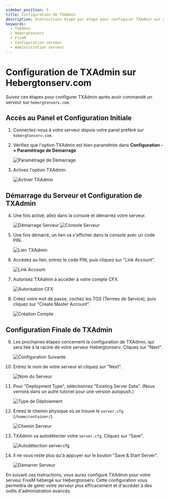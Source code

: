 ```yaml
---
sidebar_position: 5
title: Configuration de TXAdmin
description: Instructions étape par étape pour configurer TXAdmin sur un serveur Hebergtonserv
keywords:
  - TXAdmin
  - Hebergtonserv
  - FiveM
  - Configuration serveur
  - Administration serveur
---
```

# Configuration de TXAdmin sur Hebergtonserv.com

Suivez ces étapes pour configurer TXAdmin après avoir commandé un serveur sur `hebergtonserv.com`.

## Accès au Panel et Configuration Initiale

1. Connectez-vous à votre serveur depuis votre panel préféré sur `hebergtonserv.com`.

2. Vérifiez que l'option TXAdmin est bien paramétrée dans **Configuration -> Paramétrage de Démarrage**.

   ![Paramétrage de Démarrage](https://i.imgur.com/cUZs0bw.png)

3. Activez l'option TXAdmin.

   ![Activer TXAdmin](https://i.imgur.com/zfnh5c7.png)

## Démarrage du Serveur et Configuration de TXAdmin

4. Une fois activé, allez dans la console et démarrez votre serveur.

   ![Démarrage Serveur](https://i.imgur.com/oVWbPvu.png)
   ![Console Serveur](https://i.imgur.com/QPzdwnt.png)

5. Une fois démarré, un lien va s'afficher dans la console avec un code PIN.

   ![Lien TXAdmin](https://i.imgur.com/KKch3fi.png)

6. Accédez au lien, entrez le code PIN, puis cliquez sur "Link Account".

   ![Link Account](https://i.imgur.com/i3OQDgR.png)

7. Autorisez TXAdmin à accéder à votre compte CFX.

   ![Autorisation CFX](https://i.imgur.com/Y1wRJuA.png)

8. Créez votre mot de passe, cochez les TOS (Termes de Service), puis cliquez sur "Create Master Account".

   ![Création Compte](https://i.imgur.com/mWQaPs1.png)

## Configuration Finale de TXAdmin

9. Les prochaines étapes concernent la configuration de TXAdmin, qui sera liée à la racine de votre serveur Hebergtonserv. Cliquez sur "Next".

   ![Configuration Suivante](https://i.imgur.com/H4yR2AH.png)

10. Entrez le nom de votre serveur et cliquez sur "Next".

    ![Nom du Serveur](https://i.imgur.com/MmtaHft.png)

11. Pour "Deployment Type", sélectionnez "Existing Server Data". (Nous verrons dans un autre tutoriel pour une version autopush.)

    ![Type de Déploiement](https://i.imgur.com/JOsdFZl.png)

12. Entrez le chemin physique où se trouve le `server.cfg` (`/home/container/`).

    ![Chemin Serveur](https://i.imgur.com/MdcTdxk.png)

13. TXAdmin va autodétecter votre `server.cfg`. Cliquez sur "Save".

    ![Autodétection server.cfg](https://i.imgur.com/kYrNheS.png)

14. Il ne vous reste plus qu'à appuyer sur le bouton "Save & Start Server".

    ![Démarrer Serveur](https://i.imgur.com/75xMGaS.png)

En suivant ces instructions, vous aurez configuré TXAdmin pour votre serveur FiveM hébergé sur Hebergtonserv. Cette configuration vous permettra de gérer votre serveur plus efficacement et d'accéder à des outils d'administration avancés.